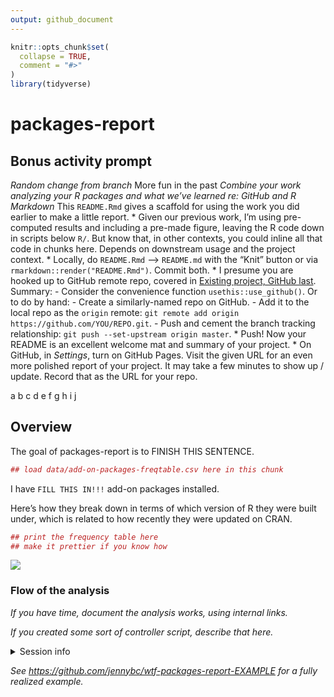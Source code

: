 ```yaml
---
output: github_document
---
```


<!-- README.md is generated from README.Rmd. Please edit that file -->

```r
knitr::opts_chunk$set(
  collapse = TRUE,
  comment = "#>"
)
library(tidyverse)
```

# packages-report

## Bonus activity prompt

*Random change from branch
*More fun in the past
*Combine your work analyzing your R packages and what we've learned re: GitHub and R Markdown
* This `README.Rmd` gives a scaffold for using the work you did earlier to make a little report.
* Given our previous work, I'm using pre-computed results and including a pre-made figure, leaving the R code down in scripts below `R/`. But know that, in other contexts, you could inline all that code in chunks here. Depends on downstream usage and the project context.
* Locally, do `README.Rmd` --> `README.md` with the "Knit" button or via `rmarkdown::render("README.Rmd")`. Commit both.
* I presume you are hooked up to GitHub remote repo, covered in [Existing project, GitHub last](https://happygitwithr.com/existing-github-last.html). Summary:
  - Consider the convenience function `usethis::use_github()`. Or to do by hand:
  - Create a similarly-named repo on GitHub.
  - Add it to the local repo as the `origin` remote: `git remote add origin https://github.com/YOU/REPO.git`.
  - Push and cement the branch tracking relationship: `git push --set-upstream origin master`.
* Push! Now your README is an excellent welcome mat and summary of your project.
* On GitHub, in *Settings*, turn on GitHub Pages. Visit the given URL for an even more polished report of your project. It may take a few minutes to show up / update. Record that as the URL for your repo.

a b c d e f g h i j 

## Overview

The goal of packages-report is to FINISH THIS SENTENCE.

```r
## load data/add-on-packages-freqtable.csv here in this chunk
```

I have `FILL THIS IN!!!` add-on packages installed.

Here's how they break down in terms of which version of R they were built under, which is related to how recently they were updated on CRAN.

```r
## print the frequency table here
## make it prettier if you know how
```

![](figs/built-barchart.png)

### Flow of the analysis

*If you have time, document the analysis works, using internal links.*

*If you created some sort of controller script, describe that here.*

<details>

<summary>Session info</summary>
```r
devtools::session_info()
```

</details>

*See <https://github.com/jennybc/wtf-packages-report-EXAMPLE> for a fully realized example.*
